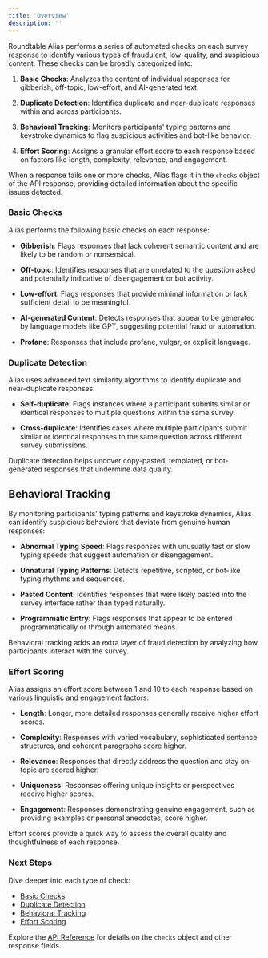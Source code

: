 ```yaml
---
title: 'Overview'
description: ''
---
```


Roundtable Alias performs a series of automated checks on each survey response to identify various types of fraudulent, low-quality, and suspicious content. These checks can be broadly categorized into:

1. **Basic Checks**: Analyzes the content of individual responses for gibberish, off-topic, low-effort, and AI-generated text.

2. **Duplicate Detection**: Identifies duplicate and near-duplicate responses within and across participants.

3. **Behavioral Tracking**: Monitors participants' typing patterns and keystroke dynamics to flag suspicious activities and bot-like behavior.

4. **Effort Scoring**: Assigns a granular effort score to each response based on factors like length, complexity, relevance, and engagement.

When a response fails one or more checks, Alias flags it in the `checks` object of the API response, providing detailed information about the specific issues detected.

### Basic Checks

Alias performs the following basic checks on each response:

- **Gibberish**: Flags responses that lack coherent semantic content and are likely to be random or nonsensical.

- **Off-topic**: Identifies responses that are unrelated to the question asked and potentially indicative of disengagement or bot activity.

- **Low-effort**: Flags responses that provide minimal information or lack sufficient detail to be meaningful.

- **AI-generated Content**: Detects responses that appear to be generated by language models like GPT, suggesting potential fraud or automation.

- **Profane**: Responses that include profane, vulgar, or explicit language.

### Duplicate Detection

Alias uses advanced text similarity algorithms to identify duplicate and near-duplicate responses:

- **Self-duplicate**: Flags instances where a participant submits similar or identical responses to multiple questions within the same survey.

- **Cross-duplicate**: Identifies cases where multiple participants submit similar or identical responses to the same question across different survey submissions.

Duplicate detection helps uncover copy-pasted, templated, or bot-generated responses that undermine data quality.

## Behavioral Tracking

By monitoring participants' typing patterns and keystroke dynamics, Alias can identify suspicious behaviors that deviate from genuine human responses:

- **Abnormal Typing Speed**: Flags responses with unusually fast or slow typing speeds that suggest automation or disengagement.

- **Unnatural Typing Patterns**: Detects repetitive, scripted, or bot-like typing rhythms and sequences.

- **Pasted Content**: Identifies responses that were likely pasted into the survey interface rather than typed naturally.

- **Programmatic Entry**: Flags responses that appear to be entered programmatically or through automated means.

Behavioral tracking adds an extra layer of fraud detection by analyzing how participants interact with the survey.

### Effort Scoring

Alias assigns an effort score between 1 and 10 to each response based on various linguistic and engagement factors:

- **Length**: Longer, more detailed responses generally receive higher effort scores.

- **Complexity**: Responses with varied vocabulary, sophisticated sentence structures, and coherent paragraphs score higher.

- **Relevance**: Responses that directly address the question and stay on-topic are scored higher.

- **Uniqueness**: Responses offering unique insights or perspectives receive higher scores.

- **Engagement**: Responses demonstrating genuine engagement, such as providing examples or personal anecdotes, score higher.

Effort scores provide a quick way to assess the overall quality and thoughtfulness of each response.

### Next Steps

Dive deeper into each type of check:
- [Basic Checks](basic-checks)
- [Duplicate Detection](duplicate-detection)
- [Behavioral Tracking](behavioral-tracking)
- [Effort Scoring](effort-scoring)

Explore the [API Reference](api-reference/v015) for details on the `checks` object and other response fields.